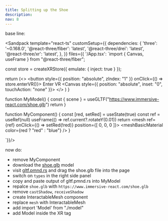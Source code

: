 ```yaml
---
title: Splitting up the Shoe
description:
nav: 8
---
```


base line:


<Sandpack
  template="react-ts"
  customSetup={{
    dependencies: {
      'three': '~0.168.0',
      '@react-three/fiber': 'latest',
      '@react-three/drei': 'latest',
      '@react-three/xr': 'latest',
    },
  }}
  files={{
    '/App.tsx': `import { Canvas, useFrame } from "@react-three/fiber";

const store = createXRStore({ emulate: { inject: true } });

  return (<>
    <button style={{ position: "absolute", zIndex: "1" }} onClick={() => store.enterVR()}>
        Enter VR
    </button>
    <Canvas style={{ position: "absolute", inset: "0", touchAction: "none" }}>
      <XR store={store}>
        <Environment preset="warehouse" />
        <MyComponent />
        <MyModel />
      </XR>
    </Canvas>
    </>
  )
}

function MyModel() {
    const { scene } = useGLTF("https://www.immersive-react.com/shoe.glb")
    return <primitive object={scene} />
}

function MyComponent() {
    const [red, setRed] = useState(true)
    const ref = useRef<Mesh>(null)
    useFrame(() => ref.current?.rotateY(0.01)) 
    return <mesh ref={ref} onClick={() => setRed(!red)} position={[ 0, 0, 0 ]}>
        <boxGeometry/>
        <meshBasicMaterial color={red ? "red" : "blue"} />
    </mesh>
}

`}}/>

now do:

- remove MyComponent
- download the <a download href="https://www.immersive-react.com/shoe.glb">shoe.glb</a> model
- visit [gltf.pmnd.rs](gltf.pmnd.rs) and drag the shoe.glb file into the page
- switch on `types` in the right side panel
- copy and paste output of gltf.pmnd.rs into MyModel
- repalce `shoe.glb` with `https://www.immersive-react.com/shoe.glb`
- remove `castShadow`, `receiveShadow`
- create InteractableMesh component
- replace `mesh` with InteractableMesh
- add import 'Model' from "./model"
- add Model inside the XR tag